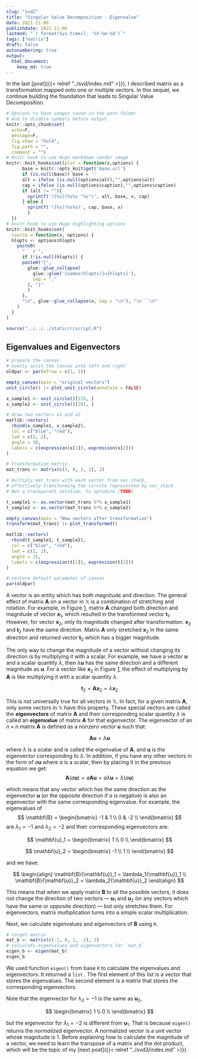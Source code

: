 ```yaml
---
slug: "svd2"
title: "Singular Value Decomposition - Eigenvalue"
date: 2021-11-06
publishdate: 2021-11-06
lastmod: "`r format(Sys.time(), '%Y-%m-%d')`"
tags: ["matrix"]
draft: false
autonumbering: true
output:
  html_document:
    keep_md: true
---
```


In the last [post]({{< relref "../svd/index.md" >}}),
I described matrix as a transformation mapped onto one or multiple vectors.
In this sequel, we continue building the foundation that leads to
Singular Value Decomposition.

```r
# Options to have images saved in the post folder
# And to disable symbols before output
knitr::opts_chunk$set(
  echo=F,
  message=F,
  fig.show = "hold",
  fig.path = "",
  comment = "")
# Knitr hook to use Hugo markdown render image
knitr::knit_hooks$set(plot = function(x,options) {
      base = knitr::opts_knit$get('base.url')
      if (is.null(base)) base = ''
      alt = ifelse (is.null(options$alt),"",options$alt)
      cap = ifelse (is.null(options$caption),"",options$caption)
      if (alt != ""){
        sprintf('![%s](%s%s "%s")', alt, base, x, cap)
      } else {
        sprintf('![%s](%s%s)', cap, base, x)  
        }
  })
# knitr hook to use Hugo highlighting options
knitr::knit_hooks$set(
  source = function(x, options) {
  hlopts <- options$hlopts
    paste0(
      "```r ",
      if (!is.null(hlopts)) {
      paste0("{",
        glue::glue_collapse(
          glue::glue('{names(hlopts)}={hlopts}'),
          sep = ","
        ), "}"
        )
      },
      "\n", glue::glue_collapse(x, sep = "\n"), "\n```\n"
    )
  }
)
```

```r
source("../../../static/r/script.R")
```


## Eigenvalues and Eigenvectors

```r
# prepare the canvas
# evenly split the canvas into left and right
oldpar <- par(mfrow = c(1, 2))

empty_canvas(main = "original vectors")
unit_circle() |> plot_unit_circle(annotate = FALSE)

x_sample1 <- unit_circle()[135, ]
x_sample2 <- unit_circle()[201, ]

# draw two vectors x1 and x2
matlib::vectors(
  rbind(x_sample1, x_sample2),
  col = c("blue", "red"),
  lwd = c(2, 2),
  angle = 30,
  labels = c(expression(x[1]), expression(x[2]))
)

# transformation matrix
mat_trans <- matrix(c(3, 0, 2, 2), 2)

# multiply mat_trans with each vector from vec_stack,
# effectively transforming the circule represented by vec_stack
# Not a transparent solution, to optimize [TODO]

t_sample1 <- as.vector(mat_trans %*% x_sample1)
t_sample2 <- as.vector(mat_trans %*% x_sample2)

empty_canvas(main = "New vectors after transformation")
transform(mat_trans) |> plot_transformed()

matlib::vectors(
  rbind(t_sample1, t_sample2),
  col = c("blue", "red"),
  lwd = c(2, 2),
  angle = 15,
  labels = c(expression(t[1]), expression(t[2]))
)

# restore default parameter of canvas
par(oldpar)
```

A vector is an entity which has both magnitude and direction. 
The general effect of matrix $\mathbf{A}$ on a vector in $\mathbb{X}$ 
is a combination of stretching and rotation.
For example, in Figure [1](#circle-figure),
matrix $\mathbf{A}$ changed both direction and magnitude of vector $\mathbf{x}_1$,
which resulted in the transformed vector $\mathbf{t}_1$. 
However, for vector $\mathbf{x}_2$, only its magnitude changed after transformation. 
$\mathbf{x}_2$ and $\mathbf{t}_2$ have the same direction. 
Matrix $\mathbf{A}$ only stretched $\mathbf{x}_2$ in the same direction 
and returned vector $\mathbf{t}_2$ which has a bigger magnitude. 

The only way to change the magnitude of a vector without changing its direction 
is by multiplying it with a scalar. 
For example, we have a vector $\mathbf{u}$ and a scalar quantity $\lambda$, 
then $\lambda\mathbf{u}$ has the same direction and a different magnitude as $\mathbf{u}$.
For a vector like $\mathbf{x}_2$ in Figure [1](#circle-figure),
the effect of multiplying by $\mathbf{A}$
is like multiplying it with a scalar quantity $\lambda$.

$$
\mathbf{t}_2 = \mathbf{A}\mathbf{x}_2 = \lambda\mathbf{x}_2
$$ 

This is not universally true for all vectors in $\mathbb{X}$. 
In fact, for a given matrix $\mathbf{A}$,
only some vectors in $\mathbb{X}$ have this property. 
These special vectors are called the **eigenvectors** of matrix $\mathbf{A}$
and their corresponding scalar quantity $\lambda$ is called
an **eigenvalue** of matrix $\mathbf{A}$ for that eigenvector. 
The eigenvector of an $n \times n$ matrix $\mathbf{A}$ is defined as a nonzero vector
$\mathbf{u}$ such that:

$$
\mathbf{A}\mathbf{u} = \lambda\mathbf{u}
$$ 

where $\lambda$ is a scalar and is called the eigenvalue of $\mathbf{A}$, 
and $\mathbf{u}$ is the eigenvector corresponding to $\lambda$. 
In addition, if you have any other vectors in the form of $a\mathbf{u}$ 
where $a$ is a scalar, 
then by placing it in the previous equation we get:
$$
\mathbf{A}(a\mathbf{u}) = a\mathbf{A}\mathbf{u} = a\lambda\mathbf{u} = \lambda(a\mathbf{u})
$$ 

which means that any vector which has the same direction as the eigenvector $\mathbf{u}$ 
(or the opposite direction if $a$ is negative) is also an eigenvector 
with the same corresponding eigenvalue. 
For example, the eigenvalues of 
$$
\mathbf{B} = 
\begin{bmatrix}
  -1 & 1 \\
  0 & -2 \\
\end{bmatrix}
$$ 
are $\lambda_1 = -1$ and $\lambda_2 = -2$ and their corresponding eigenvectors are:

$$
\mathbf{u}_1 = 
\begin{bmatrix}
  1 \\
  0 \\
\end{bmatrix}
$$

$$
\mathbf{u}_2 = 
\begin{bmatrix}
  -1 \\
  1 \\
\end{bmatrix}
$$ 

and we have:

$$
\begin{align}
\mathbf{B}{\mathbf{u}}_1 = \lambda_1{\mathbf{u}}_1 \\
\mathbf{B}{\mathbf{u}}_2 = \lambda_2{\mathbf{u}}_2
\end{align}
$$

This means that when we apply matrix $\mathbf{B}$ to all the possible vectors, 
it does not change the direction of two vectors --- $\mathbf{u}_1$ and $\mathbf{u}_2$
(or any vectors which have the same or opposite direction) ---
but only stretches them. 
For eigenvectors, matrix multiplication turns into a simple scalar multiplication.

Next, we calculate eigenvalues and eigenvectors of $\mathbf{B}$ using `R`.

```r
# target matrix
mat_b <- matrix(c(-1, 0, 1, -2), 2)
# calculate eigenvalues and eigenvectors for `mat_b`
eigen_b <- eigen(mat_b)
eigen_b
```

We used function `eigen()` from base `R` to calculate the eigenvalues and eigenvectors. 
It returned a `list.` 
The first element of this list is a vector that stores the eigenvalues. 
The second element is a matrix that stores the corresponding eigenvectors. 

Note that the eigenvector for ${\lambda}_2 = -1$ is the same as ${\mathbf{u}}_2$, 

$$
\begin{bmatrix}
  1 \\
  0 \\
\end{bmatrix}
$$

but the eigenvector for ${\lambda}_1 = -2$ is different from ${\mathbf{u}}_1$. 
That is because `eigen()` returns the *normalized* eigenvector.
A normalized vector is a unit vector whose magnitude is 1. 
Before explaining how to calculate the magnitude of a vector, 
we need to learn the transpose of a matrix and the dot product,
which will be the topic of my 
[next post]({{< relref "../svd3/index.md" >}}).

